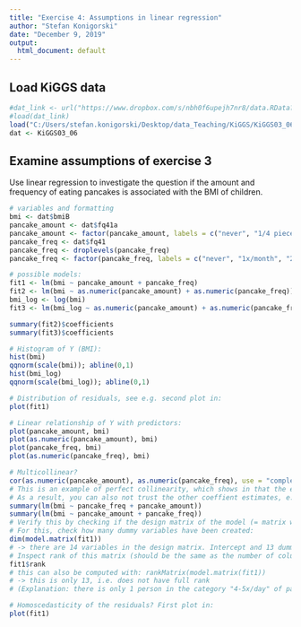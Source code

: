 ```yaml
---
title: "Exercise 4: Assumptions in linear regression"
author: "Stefan Konigorski"
date: "December 9, 2019"
output:
  html_document: default
---
```


## Load KiGGS data

```r
#dat_link <- url("https://www.dropbox.com/s/nbh0f6upejh7nr8/data.RData?dl=1")
#load(dat_link)
load("C:/Users/stefan.konigorski/Desktop/data_Teaching/KiGGS/KiGGS03_06.RData")
dat <- KiGGS03_06
```

## Examine assumptions of exercise 3

Use linear regression to investigate the question if the amount and frequency of eating pancakes is associated with the BMI of children.

```r
# variables and formatting
bmi <- dat$bmiB
pancake_amount <- dat$fq41a
pancake_amount <- factor(pancake_amount, labels = c("never", "1/4 piece or less", "1/2 piece", "1 piece", "2 pieces", "3 pieces or more"))
pancake_freq <- dat$fq41
pancake_freq <- droplevels(pancake_freq)
pancake_freq <- factor(pancake_freq, labels = c("never", "1x/month", "2-3x/month", "1-2x/week", "3-4x/week", "5-6x/week", "1x/day", "2-3x/day", "4-5x/day"))

# possible models:
fit1 <- lm(bmi ~ pancake_amount + pancake_freq)
fit2 <- lm(bmi ~ as.numeric(pancake_amount) + as.numeric(pancake_freq))
bmi_log <- log(bmi)
fit3 <- lm(bmi_log ~ as.numeric(pancake_amount) + as.numeric(pancake_freq))

summary(fit2)$coefficients
summary(fit3)$coefficients

# Histogram of Y (BMI):
hist(bmi)
qqnorm(scale(bmi)); abline(0,1)
hist(bmi_log)
qqnorm(scale(bmi_log)); abline(0,1)

# Distribution of residuals, see e.g. second plot in:
plot(fit1)

# Linear relationship of Y with predictors:
plot(pancake_amount, bmi)
plot(as.numeric(pancake_amount), bmi)
plot(pancake_freq, bmi)
plot(as.numeric(pancake_freq), bmi)

# Multicollinear?
cor(as.numeric(pancake_amount), as.numeric(pancake_freq), use = "complete.obs")
# This is an example of perfect collinearity, which shows in that the effects cannot be estimated of all categories of the factors.
# As a result, you can also not trust the other coeffient estimates, e.g. when you change the order of the variables, you get completely different results:
summary(lm(bmi ~ pancake_freq + pancake_amount))
summary(lm(bmi ~ pancake_amount + pancake_freq))
# Verify this by checking if the design matrix of the model (= matrix with all variables in the model = here: all shown dummy variables of pancake_freq and pancake_amount) has full rank (i.e. there is no variable that is a linear combination of the other variables)
# For this, check how many dummy variables have been created:
dim(model.matrix(fit1))
# -> there are 14 variables in the design matrix. Intercept and 13 dummy variables (5 = 6-1 for pancake_amount; 8 = 10-1 and again -1 for pancake_freq since there is no one in the category ">5x/day")
# Inspect rank of this matrix (should be the same as the number of columns):
fit1$rank
# this can also be computed with: rankMatrix(model.matrix(fit1))
# -> this is only 13, i.e. does not have full rank
# (Explanation: there is only 1 person in the category "4-5x/day" of pancake_freq, she is causing problems)

# Homoscedasticity of the residuals? First plot in:
plot(fit1)
```

